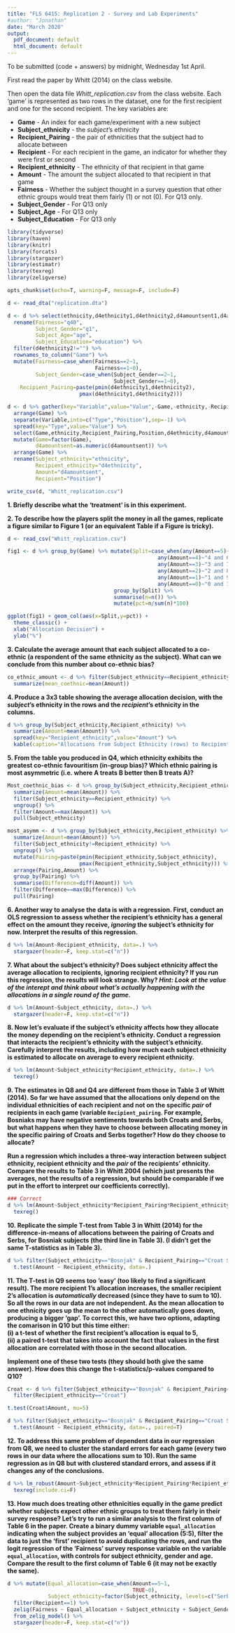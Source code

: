 ```yaml
---
title: "FLS 6415: Replication 2 - Survey and Lab Experiments"
#author: "Jonathan"
date: "March 2020"
output:
  pdf_document: default
  html_document: default
---
```


To be submitted (code + answers) by midnight, Wednesday 1st April.

First read the paper by Whitt (2014) on the class website. 

Then open the data file *Whitt_replication.csv* from the class website. Each 'game' is represented as two rows in the dataset, one for the first recipient and one for the second recipient. The key variables are:

- **Game** - An index for each game/experiment with a new subject
- **Subject_ethnicity** - the *subject*'s ethnicity
- **Recipient_Pairing** - the pair of ethnicities that the subject had to allocate between
- **Recipient** - For each recipient in the game, an indicator for whether they were first or second
- **Recipient_ethnicity** - The ethnicity of that recipient in that game
- **Amount** - The amount the subject allocated to that recipient in that game
- **Fairness** - Whether the subject thought in a survey question that other ethnic groups would treat them fairly (1) or not (0). For Q13 only.
- **Subject_Gender** - For Q13 only
- **Subject_Age** - For Q13 only
- **Subject_Education** - For Q13 only

```r
library(tidyverse)
library(haven)
library(knitr)
library(forcats)
library(stargazer)
library(estimatr)
library(texreg)
library(zeligverse)

opts_chunk$set(echo=T, warning=F, message=F, include=F)
```

```r
d <- read_dta("replication.dta")

d <- d %>% select(ethnicity,d4ethnicity1,d4ethnicity2,d4amountsent1,d4amountsent2,q40, q1,age, education)  %>% 
  rename(Fairness="q40",
         Subject_Gender="q1",
         Subject_Age="age",
         Subject_Education="education") %>%
  filter(d4ethnicity2!="") %>%
  rownames_to_column("Game") %>%
  mutate(Fairness=case_when(Fairness==2~1,
                            Fairness==1~0),
         Subject_Gender=case_when(Subject_Gender==2~1,
                                  Subject_Gender==1~0),
    Recipient_Pairing=paste(pmin(d4ethnicity1,d4ethnicity2),
                       pmax(d4ethnicity1,d4ethnicity2)))

d <- d %>% gather(key="Variable",value="Value",-Game,-ethnicity,-Recipient_Pairing,-Fairness, -Subject_Age, -Subject_Education, -Subject_Gender) %>% 
  arrange(Game) %>%
  separate(Variable,into=c("Type","Position"),sep=-1) %>%
  spread(key="Type",value="Value") %>%
  select(Game,ethnicity,Recipient_Pairing,Position,d4ethnicity,d4amountsent,Fairness,Subject_Gender, Subject_Age, Subject_Education) %>%
  mutate(Game=factor(Game),
         d4amountsent=as.numeric(d4amountsent)) %>%
  arrange(Game) %>%
  rename(Subject_ethnicity="ethnicity",
         Recipient_ethnicity="d4ethnicity",
         Amount="d4amountsent",
         Recipient="Position")

write_csv(d, "Whitt_replication.csv")
```


**1. Briefly describe what the 'treatment' is in this experiment.**

**2. To describe how the players split the money in all the games, replicate a figure similar to Figure 1 (or an equivalent Table if a Figure is tricky).**

```r

d <- read_csv("Whitt_replication.csv")

fig1 <- d %>% group_by(Game) %>% mutate(Split=case_when(any(Amount==5)~"5 and 5",
                                                any(Amount==4)~"4 and 6",
                                                any(Amount==3)~"3 and 7",
                                                any(Amount==2)~"2 and 8",
                                                any(Amount==1)~"1 and 9",
                                                any(Amount==0)~"0 and 10")) %>%
                                  group_by(Split) %>%
                                  summarise(n=n()) %>%
                                  mutate(pct=n/sum(n)*100)

ggplot(fig1) + geom_col(aes(x=Split,y=pct)) + 
  theme_classic() + 
  xlab("Allocation Decision") + 
  ylab("%")

```

**3. Calculate the average amount that each subject allocated to a co-ethnic (a respondent of the same ethnicity as the subject). What can we conclude from this number about co-ethnic bias? **

```r
co_ethnic_amount <- d %>% filter(Subject_ethnicity==Recipient_ethnicity) %>%
  summarize(mean_coethnic=mean(Amount))
```

**4. Produce a 3x3 table showing the average allocation decision, with the *subject*'s ethnicity in the rows and the *recipient*'s ethnicity in the columns.**

```r
d %>% group_by(Subject_ethnicity,Recipient_ethnicity) %>%
  summarize(Amount=mean(Amount)) %>%
  spread(key="Recipient_ethnicity",value="Amount") %>%
  kable(caption="Allocations from Subject Ethnicity (rows) to Recipient Ethnicity (columns)",digits=3)

```

**5. From the table you produced in Q4, which ethnicity exhibits the greatest co-ethnic favouritism (in-group bias)? Which ethnic pairing is most asymmetric (i.e. where A treats B better then B treats A)?**

```r
Most_coethnic_bias <- d %>% group_by(Subject_ethnicity,Recipient_ethnicity) %>%
  summarize(Amount=mean(Amount)) %>%
  filter(Subject_ethnicity==Recipient_ethnicity) %>%
  ungroup() %>%
  filter(Amount==max(Amount)) %>%
  pull(Subject_ethnicity)

most_asymm <- d %>% group_by(Subject_ethnicity,Recipient_ethnicity) %>%
  summarize(Amount=mean(Amount)) %>%
  filter(Subject_ethnicity!=Recipient_ethnicity) %>%
  ungroup() %>%
  mutate(Pairing=paste(pmin(Recipient_ethnicity,Subject_ethnicity),
                       pmax(Recipient_ethnicity,Subject_ethnicity))) %>%
  arrange(Pairing,Amount) %>% 
  group_by(Pairing) %>%
  summarise(Difference=diff(Amount)) %>% 
  filter(Difference==max(Difference)) %>% 
  pull(Pairing)

```

**6. Another way to analyse the data is with a regression. First, conduct an OLS regression to assess whether the recipient's ethnicity has a general effect on the amount they receive, *ignoring* the subject's ethnicity for now. Interpret the results of this regression.** 

```r
d %>% lm(Amount~Recipient_ethnicity, data=.) %>% 
  stargazer(header=F, keep.stat=c("n"))
```

**7. What about the subject's ethnicity? Does subject ethnicity affect the average allocation to recipients, ignoring recipient ethnicity? If you run this regression, the results will look strange. Why? *Hint: Look at the value of the interept and think about what's actually happening with the allocations in a single round of the game.* **

```r
d %>% lm(Amount~Subject_ethnicity, data=.) %>%
  stargazer(header=F, keep.stat=c("n"))
```

**8. Now let's evaluate if the subject's ethnicity affects how they allocate the money depending on the recipient's ethnicity. Conduct a regression that interacts the recipient's ethnicity with the subject's ethnicity. Carefully interpret the results,  including how much each subject ethnicity is estimated to allocate on average to every recipient ethnicity.**

```r
d %>% lm(Amount~Subject_ethnicity*Recipient_ethnicity, data=.) %>% 
  texreg()
```

**9. The estimates in Q8 and Q4 are different from those in Table 3 of Whitt (2014). So far we have assumed that the allocations only depend on the individual ethnicities of each recipient and not on the specific *pair* of recipients in each game (variable `Recipient_pairing`. For example, Bosniaks may have negative sentiments towards both Croats and Serbs, but what happens when they have to choose between allocating money in the specific pairing of Croats and Serbs together? How do they choose to allocate? **

**Run a regression which includes a three-way interaction between subject ethnicity, recipient ethnicity and the *pair* of the recipients' ethnicity. Compare the results to Table 3 in Whitt 2004 (which just presents the averages, not the results of a regression, but should be comparable if we put in the effort to interpret our coefficients correctly).**

```r
### Correct
d %>% lm(Amount~Subject_ethnicity*Recipient_Pairing*Recipient_ethnicity, data=.) %>%
  texreg()
```

**10. Replicate the simple T-test from Table 3 in Whitt (2014) for the difference-in-means of allocations between the pairing of Croats and Serbs, for Bosniak subjects (the third line in Table 3). (I didn't get the same T-statistics as in Table 3).**

```r
d %>% filter(Subject_ethnicity=="Bosnjak" & Recipient_Pairing=="Croat Serb") %>%
  t.test(Amount ~ Recipient_ethnicity, data=.)
```

**11. The T-test in Q9 seems too 'easy' (too likely to find a significant result). The more recipient 1's allocation increases, the smaller recipient 2's allocation is *automatically* decreased (since they have to sum to 10). So all the rows in our data are not independent. As the mean allocation to one ethnicity goes up the mean to the other automatically goes down, producing a bigger 'gap'. To correct this, we have two options, adapting the comarison in Q10 but this time either:**  
**(i) a t-test of whether the first recipient's allocation is equal to 5,**  
**(ii) a paired t-test that takes into account the fact that values in the first allocation are correlated with those in the second allocation. **

**Implement one of these two tests (they should both give the same answer). How does this change the t-statistics/p-values compared to Q10?**

```r
Croat <- d %>% filter(Subject_ethnicity=="Bosnjak" & Recipient_Pairing=="Croat Serb") %>%
  filter(Recipient_ethnicity=="Croat")

t.test(Croat$Amount, mu=5)

d %>% filter(Subject_ethnicity=="Bosnjak" & Recipient_Pairing=="Croat Serb") %>%
  t.test(Amount ~ Recipient_ethnicity, data=., paired=T)

```

**12. To address this same problem of dependent data in our regression from Q8, we need to cluster the standard errors for each game (every two rows in our data where the allocations sum to 10). Run the same regression as in Q8 but with clustered standard errors, and assess if it changes any of the conclusions.**

```r
d %>% lm_robust(Amount~Subject_ethnicity*Recipient_Pairing*Recipient_ethnicity, data=., clusters=Game) %>% 
  texreg(include.ci=F)
```

**13. How much does treating other ethnicities equally in the game predict whether subjects expect other ethnic groups to treat them fairly in their survey response? Let's try to run a similar analysis to the first column of Table 6 in the paper. Create a binary dummy variable `equal_allocation` indicating when the subject provides an 'equal' allocation (5:5), filter the data to just the 'first' recipient to avoid duplicating the rows, and run the logit regression of the 'Fairness' survey response variable on the variable `equal_allocation`, with controls for subject ethnicity, gender and age. Compare the result to the first column of Table 6 (it may not be exactly the same). **

```r

d %>% mutate(Equal_allocation=case_when(Amount==5~1,
                                        TRUE~0),
             Subject_ethnicity=factor(Subject_ethnicity, levels=c("Serb","Bosnjak","Croat"))) %>% 
  filter(Recipient==1) %>% 
  zelig(Fairness ~ Equal_allocation + Subject_ethnicity + Subject_Gender + Subject_Age + Subject_Education, data=., model="logit", cite=F) %>%
  from_zelig_model() %>%
  stargazer(header=F, keep.stat=c("n"))
```

